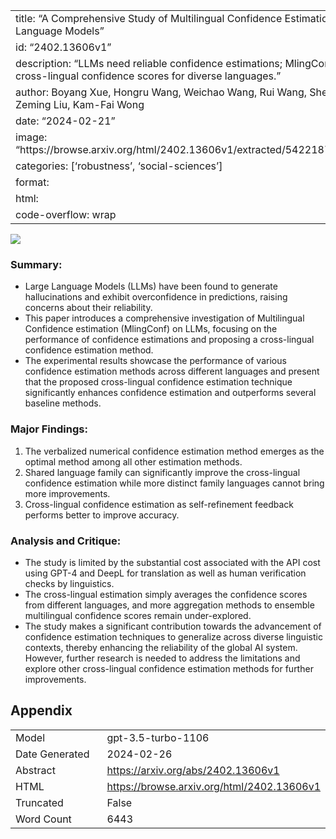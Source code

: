 
---
title: "A Comprehensive Study of Multilingual Confidence Estimation on Large Language Models"
id: "2402.13606v1"
description: "LLMs need reliable confidence estimations; MlingConf improves cross-lingual confidence scores for diverse languages."
author: Boyang Xue, Hongru Wang, Weichao Wang, Rui Wang, Sheng Wang, Zeming Liu, Kam-Fai Wong
date: "2024-02-21"
image: "https://browse.arxiv.org/html/2402.13606v1/extracted/5422187/figs/frame.png"
categories: ['robustness', 'social-sciences']
format:
  html:
    code-overflow: wrap
---

![](https://browse.arxiv.org/html/2402.13606v1/extracted/5422187/figs/frame.png)

### Summary:
- Large Language Models (LLMs) have been found to generate hallucinations and exhibit overconfidence in predictions, raising concerns about their reliability.
- This paper introduces a comprehensive investigation of Multilingual Confidence estimation (MlingConf) on LLMs, focusing on the performance of confidence estimations and proposing a cross-lingual confidence estimation method.
- The experimental results showcase the performance of various confidence estimation methods across different languages and present that the proposed cross-lingual confidence estimation technique significantly enhances confidence estimation and outperforms several baseline methods.

### Major Findings:
1. The verbalized numerical confidence estimation method emerges as the optimal method among all other estimation methods.
2. Shared language family can significantly improve the cross-lingual confidence estimation while more distinct family languages cannot bring more improvements.
3. Cross-lingual confidence estimation as self-refinement feedback performs better to improve accuracy.

### Analysis and Critique:
- The study is limited by the substantial cost associated with the API cost using GPT-4 and DeepL for translation as well as human verification checks by linguistics.
- The cross-lingual estimation simply averages the confidence scores from different languages, and more aggregation methods to ensemble multilingual confidence scores remain under-explored.
- The study makes a significant contribution towards the advancement of confidence estimation techniques to generalize across diverse linguistic contexts, thereby enhancing the reliability of the global AI system. However, further research is needed to address the limitations and explore other cross-lingual confidence estimation methods for further improvements.

## Appendix

|          |          |
|----------|----------|
| Model     | gpt-3.5-turbo-1106       |
| Date Generated     | 2024-02-26       |
| Abstract | [https://arxiv.org/abs/2402.13606v1](https://arxiv.org/abs/2402.13606v1)        |
| HTML     | [https://browse.arxiv.org/html/2402.13606v1](https://browse.arxiv.org/html/2402.13606v1)       |
| Truncated       | False       |
| Word Count       | 6443       |